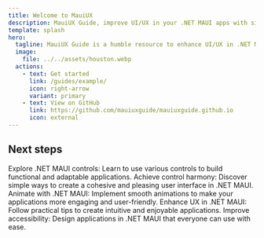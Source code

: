 ```yaml
---
title: Welcome to MauiUX
description: MauiUX Guide, improve UI/UX in your .NET MAUI apps with simple, practical tips
template: splash
hero:
  tagline: MauiUX Guide is a humble resource to enhance UI/UX in .NET MAUI apps. We provide clear examples and practical advice to help you create more intuitive and appealing applications.
  image:
    file: ../../assets/houston.webp
  actions:
    - text: Get started
      link: /guides/example/
      icon: right-arrow
      variant: primary
    - text: View on GitHub
      link: https://github.com/mauiuxguide/mauiuxguide.github.io
      icon: external
---
```



## Next steps

<CardGrid stagger>
	<Card title="Learning to Use Controls in .NET MAUI" icon="pencil">
		Explore .NET MAUI controls: Learn to use various controls to build functional and adaptable applications.
	</Card>
	<Card title="Harmony of Controls in .NET MAUI" icon="add-document">
		Achieve control harmony: Discover simple ways to create a cohesive and pleasing user interface in .NET MAUI.
	</Card>
	<Card title="Animations in .NET MAUI" icon="setting">
		Animate with .NET MAUI: Implement smooth animations to make your applications more engaging and user-friendly.
	</Card>
	<Card title="UX in .NET MAUI" icon="open-book">
		Enhance UX in .NET MAUI: Follow practical tips to create intuitive and enjoyable applications.
	</Card>
	<Card title="Accessibility in .NET MAUI" icon="open-book">
		Improve accessibility: Design applications in .NET MAUI that everyone can use with ease.
	</Card>
</CardGrid>
